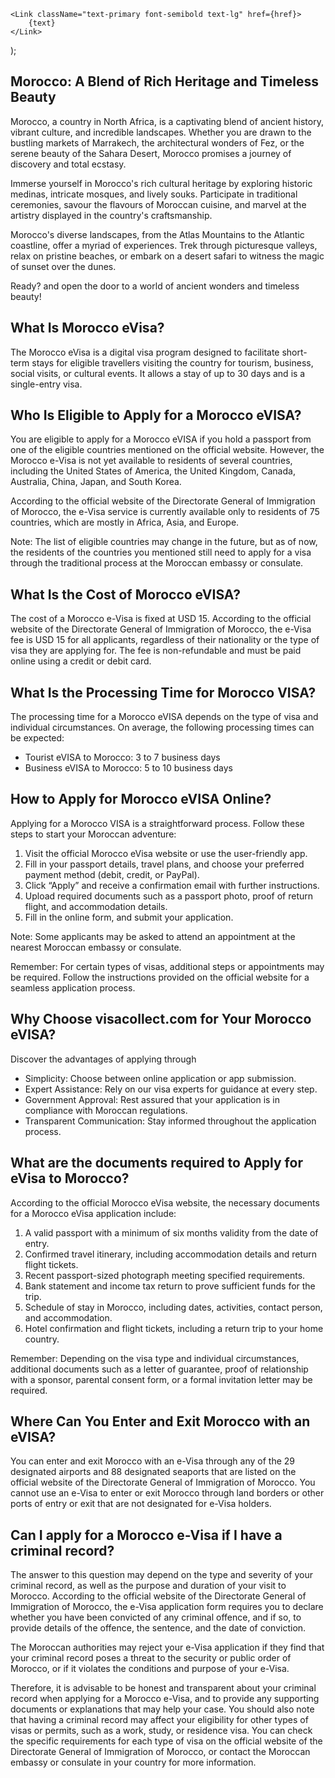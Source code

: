 
    <Link className="text-primary font-semibold text-lg" href={href}>
        {text}
    </Link>
);

## Morocco: A Blend of Rich Heritage and Timeless Beauty

Morocco, a country in North Africa, is a captivating blend of ancient history, vibrant culture, and incredible landscapes. Whether you are drawn to the bustling markets of Marrakech, the architectural wonders of Fez, or the serene beauty of the Sahara Desert, Morocco promises a journey of discovery and total ecstasy.

Immerse yourself in Morocco's rich cultural heritage by exploring historic medinas, intricate mosques, and lively souks. Participate in traditional ceremonies, savour the flavours of Moroccan cuisine, and marvel at the artistry displayed in the country's craftsmanship.

Morocco's diverse landscapes, from the Atlas Mountains to the Atlantic coastline, offer a myriad of experiences. Trek through picturesque valleys, relax on pristine beaches, or embark on a desert safari to witness the magic of sunset over the dunes.

Ready? <LinkText href="/ma/step-one" text="Apply for Morocco VISA today"/> and open the door to a world of ancient wonders and timeless beauty!

## What Is Morocco eVisa?

The Morocco eVisa is a digital visa program designed to facilitate short-term stays for eligible travellers visiting the country for tourism, business, social visits, or cultural events. It allows a stay of up to 30 days and is a single-entry visa.

## Who Is Eligible to Apply for a Morocco eVISA?

You are eligible to apply for a Morocco eVISA if you hold a passport from one of the eligible countries mentioned on the official website. However, the Morocco e-Visa is not yet available to residents of several countries, including the United States of America, the United Kingdom, Canada, Australia, China, Japan, and South Korea.

According to the official website of the Directorate General of Immigration of Morocco, the e-Visa service is currently available only to residents of 75 countries, which are mostly in Africa, Asia, and Europe.

Note: The list of eligible countries may change in the future, but as of now, the residents of the countries you mentioned still need to apply for a visa through the traditional process at the Moroccan embassy or consulate.

## What Is the Cost of Morocco eVISA?

The cost of a Morocco e-Visa is fixed at USD 15. According to the official website of the Directorate General of Immigration of Morocco, the e-Visa fee is USD 15 for all applicants, regardless of their nationality or the type of visa they are applying for. The fee is non-refundable and must be paid online using a credit or debit card.

## What Is the Processing Time for Morocco VISA?

The processing time for a Morocco eVISA depends on the type of visa and individual circumstances. On average, the following processing times can be expected:

-   Tourist eVISA to Morocco: 3 to 7 business days
-   Business eVISA to Morocco: 5 to 10 business days

## How to Apply for Morocco eVISA Online?

Applying for a Morocco VISA is a straightforward process. Follow these steps to start your Moroccan adventure:

1. Visit the official Morocco eVisa website or use the user-friendly app.
2. Fill in your passport details, travel plans, and choose your preferred payment method (debit, credit, or PayPal).
3. Click “Apply” and receive a confirmation email with further instructions.
4. Upload required documents such as a passport photo, proof of return flight, and accommodation details.
5. Fill in the online form, and submit your application.

Note: Some applicants may be asked to attend an appointment at the nearest Moroccan embassy or consulate.

Remember: For certain types of visas, additional steps or appointments may be required. Follow the instructions provided on the official website for a seamless application process.

## Why Choose visacollect.com for Your Morocco eVISA?

Discover the advantages of applying through <LinkText href="/" text="visacollect"/>

-   Simplicity: Choose between online application or app submission.
-   Expert Assistance: Rely on our visa experts for guidance at every step.
-   Government Approval: Rest assured that your application is in compliance with Moroccan regulations.
-   Transparent Communication: Stay informed throughout the application process.

## What are the documents required to Apply for eVisa to Morocco?

According to the official Morocco eVisa website, the necessary documents for a Morocco eVisa application include:

1. A valid passport with a minimum of six months validity from the date of entry.
2. Confirmed travel itinerary, including accommodation details and return flight tickets.
3. Recent passport-sized photograph meeting specified requirements.
4. Bank statement and income tax return to prove sufficient funds for the trip.
5. Schedule of stay in Morocco, including dates, activities, contact person, and accommodation.
6. Hotel confirmation and flight tickets, including a return trip to your home country.

Remember: Depending on the visa type and individual circumstances, additional documents such as a letter of guarantee, proof of relationship with a sponsor, parental consent form, or a formal invitation letter may be required.

## Where Can You Enter and Exit Morocco with an eVISA?

You can enter and exit Morocco with an e-Visa through any of the 29 designated airports and 88 designated seaports that are listed on the official website of the Directorate General of Immigration of Morocco. You cannot use an e-Visa to enter or exit Morocco through land borders or other ports of entry or exit that are not designated for e-Visa holders.

## Can I apply for a Morocco e-Visa if I have a criminal record?

The answer to this question may depend on the type and severity of your criminal record, as well as the purpose and duration of your visit to Morocco. According to the official website of the Directorate General of Immigration of Morocco, the e-Visa application form requires you to declare whether you have been convicted of any criminal offence, and if so, to provide details of the offence, the sentence, and the date of conviction.

The Moroccan authorities may reject your e-Visa application if they find that your criminal record poses a threat to the security or public order of Morocco, or if it violates the conditions and purpose of your e-Visa.

Therefore, it is advisable to be honest and transparent about your criminal record when applying for a Morocco e-Visa, and to provide any supporting documents or explanations that may help your case. You should also note that having a criminal record may affect your eligibility for other types of visas or permits, such as a work, study, or residence visa. You can check the specific requirements for each type of visa on the official website of the Directorate General of Immigration of Morocco, or contact the Moroccan embassy or consulate in your country for more information.
